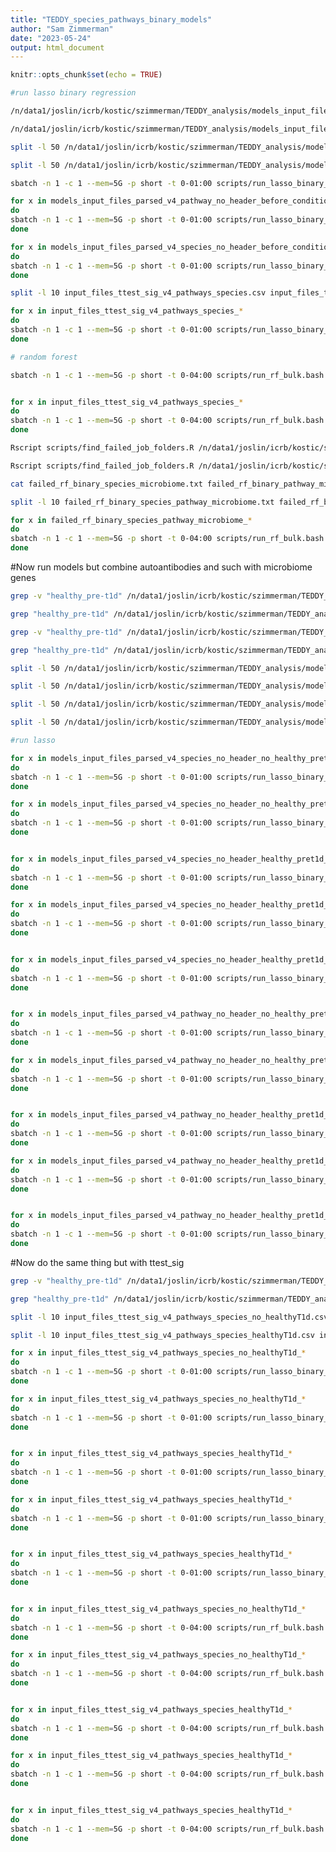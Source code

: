 ```yaml
---
title: "TEDDY_species_pathways_binary_models"
author: "Sam Zimmerman"
date: "2023-05-24"
output: html_document
---
```


```r
knitr::opts_chunk$set(echo = TRUE)
```

```bash
#run lasso binary regression 

/n/data1/joslin/icrb/kostic/szimmerman/TEDDY_analysis/models_input_files_parsed_v4_pathway_no_header.csv

/n/data1/joslin/icrb/kostic/szimmerman/TEDDY_analysis/models_input_files_parsed_v4_species_no_header.csv

split -l 50 /n/data1/joslin/icrb/kostic/szimmerman/TEDDY_analysis/models_input_files_parsed_v4_pathway_no_header.csv models_input_files_parsed_v4_pathway_no_header_before_condition_

split -l 50 /n/data1/joslin/icrb/kostic/szimmerman/TEDDY_analysis/models_input_files_parsed_v4_species_no_header.csv models_input_files_parsed_v4_species_no_header_before_condition_

sbatch -n 1 -c 1 --mem=5G -p short -t 0-01:00 scripts/run_lasso_binary_bulk.bash models_input_files_parsed_v4_pathway_no_header_before_condition_aa microbiome NA all 1 NA

for x in models_input_files_parsed_v4_pathway_no_header_before_condition_*
do
sbatch -n 1 -c 1 --mem=5G -p short -t 0-01:00 scripts/run_lasso_binary_bulk.bash ${x} microbiome NA all 1 NA
done

for x in models_input_files_parsed_v4_species_no_header_before_condition_*
do
sbatch -n 1 -c 1 --mem=5G -p short -t 0-01:00 scripts/run_lasso_binary_bulk.bash ${x} microbiome NA all 1 NA
done

```

```bash
split -l 10 input_files_ttest_sig_v4_pathways_species.csv input_files_ttest_sig_v4_pathways_species_

for x in input_files_ttest_sig_v4_pathways_species_*
do
sbatch -n 1 -c 1 --mem=5G -p short -t 0-01:00 scripts/run_lasso_binary_bulk.bash ${x} microbiome NA ttest_sig 1 NA
done

# random forest

sbatch -n 1 -c 1 --mem=5G -p short -t 0-04:00 scripts/run_rf_bulk.bash input_files_ttest_sig_v4_pathways_species_aa microbiome NA ttest_sig 1 NA


for x in input_files_ttest_sig_v4_pathways_species_*
do
sbatch -n 1 -c 1 --mem=5G -p short -t 0-04:00 scripts/run_rf_bulk.bash ${x} microbiome NA ttest_sig 1 NA
done

Rscript scripts/find_failed_job_folders.R /n/data1/joslin/icrb/kostic/szimmerman/TEDDY_analysis/input_files_ttest_sig_v4_pathways_species.csv _speciesoutput_random_forest_binary_NA_loss_microbiome_selection_method_ttest_sig_feature_list_microbiome.rds failed_rf_binary_species_microbiome.txt

Rscript scripts/find_failed_job_folders.R /n/data1/joslin/icrb/kostic/szimmerman/TEDDY_analysis/input_files_ttest_sig_v4_pathways_species.csv _pathwayoutput_random_forest_binary_NA_loss_microbiome_selection_method_ttest_sig_feature_list_microbiome.rds failed_rf_binary_pathway_microbiome.txt

cat failed_rf_binary_species_microbiome.txt failed_rf_binary_pathway_microbiome.txt > failed_rf_binary_species_pathway_microbiome.txt

split -l 10 failed_rf_binary_species_pathway_microbiome.txt failed_rf_binary_species_pathway_microbiome_

for x in failed_rf_binary_species_pathway_microbiome_*
do
sbatch -n 1 -c 1 --mem=5G -p short -t 0-04:00 scripts/run_rf_bulk.bash ${x} microbiome NA ttest_sig 1 NA
done

```

#Now run models but combine autoantibodies and such with microbiome genes

```bash
grep -v "healthy_pre-t1d" /n/data1/joslin/icrb/kostic/szimmerman/TEDDY_analysis/models_input_files_parsed_v4_species_no_header.csv > /n/data1/joslin/icrb/kostic/szimmerman/TEDDY_analysis/models_input_files_parsed_v4_species_no_header_no_healthy_pret1d.csv

grep "healthy_pre-t1d" /n/data1/joslin/icrb/kostic/szimmerman/TEDDY_analysis/models_input_files_parsed_v4_species_no_header.csv > /n/data1/joslin/icrb/kostic/szimmerman/TEDDY_analysis/models_input_files_parsed_v4_species_no_header_healthy_pret1d.csv

grep -v "healthy_pre-t1d" /n/data1/joslin/icrb/kostic/szimmerman/TEDDY_analysis/models_input_files_parsed_v4_pathway_no_header.csv > /n/data1/joslin/icrb/kostic/szimmerman/TEDDY_analysis/models_input_files_parsed_v4_pathway_no_header_no_healthy_pret1d.csv

grep "healthy_pre-t1d" /n/data1/joslin/icrb/kostic/szimmerman/TEDDY_analysis/models_input_files_parsed_v4_pathway_no_header.csv > /n/data1/joslin/icrb/kostic/szimmerman/TEDDY_analysis/models_input_files_parsed_v4_pathway_no_header_healthy_pret1d.csv

split -l 50 /n/data1/joslin/icrb/kostic/szimmerman/TEDDY_analysis/models_input_files_parsed_v4_species_no_header_no_healthy_pret1d.csv models_input_files_parsed_v4_species_no_header_no_healthy_pret1d_

split -l 50 /n/data1/joslin/icrb/kostic/szimmerman/TEDDY_analysis/models_input_files_parsed_v4_species_no_header_healthy_pret1d.csv models_input_files_parsed_v4_species_no_header_healthy_pret1d_

split -l 50 /n/data1/joslin/icrb/kostic/szimmerman/TEDDY_analysis/models_input_files_parsed_v4_pathway_no_header_no_healthy_pret1d.csv models_input_files_parsed_v4_pathway_no_header_no_healthy_pret1d_

split -l 50 /n/data1/joslin/icrb/kostic/szimmerman/TEDDY_analysis/models_input_files_parsed_v4_pathway_no_header_healthy_pret1d.csv models_input_files_parsed_v4_pathway_no_header_healthy_pret1d_

#run lasso

for x in models_input_files_parsed_v4_species_no_header_no_healthy_pret1d_*
do
sbatch -n 1 -c 1 --mem=5G -p short -t 0-01:00 scripts/run_lasso_binary_bulk.bash ${x} microbiome,fdr,grs2 fdr,grs2 all 1 NA
done

for x in models_input_files_parsed_v4_species_no_header_no_healthy_pret1d_*
do
sbatch -n 1 -c 1 --mem=5G -p short -t 0-01:00 scripts/run_lasso_binary_bulk.bash ${x} microbiome,fdr,grs2,Sex fdr,grs2,Sex all 1 NA
done


for x in models_input_files_parsed_v4_species_no_header_healthy_pret1d_*
do
sbatch -n 1 -c 1 --mem=5G -p short -t 0-01:00 scripts/run_lasso_binary_bulk.bash ${x} microbiome,number_autoantibodies,fdr,grs2 number_autoantibodies,fdr,grs2 all 1 NA
done

for x in models_input_files_parsed_v4_species_no_header_healthy_pret1d_*
do
sbatch -n 1 -c 1 --mem=5G -p short -t 0-01:00 scripts/run_lasso_binary_bulk.bash ${x} microbiome,fdr,grs2 fdr,grs2 all 1 NA
done


for x in models_input_files_parsed_v4_species_no_header_healthy_pret1d_*
do
sbatch -n 1 -c 1 --mem=5G -p short -t 0-01:00 scripts/run_lasso_binary_bulk.bash ${x} microbiome,number_autoantibodies,fdr,grs2,Sex number_autoantibodies,fdr,grs2,Sex all 1 NA
done


for x in models_input_files_parsed_v4_pathway_no_header_no_healthy_pret1d_*
do
sbatch -n 1 -c 1 --mem=5G -p short -t 0-01:00 scripts/run_lasso_binary_bulk.bash ${x} microbiome,fdr,grs2 fdr,grs2 all 1 NA
done

for x in models_input_files_parsed_v4_pathway_no_header_no_healthy_pret1d_*
do
sbatch -n 1 -c 1 --mem=5G -p short -t 0-01:00 scripts/run_lasso_binary_bulk.bash ${x} microbiome,fdr,grs2,Sex fdr,grs2,Sex all 1 NA
done


for x in models_input_files_parsed_v4_pathway_no_header_healthy_pret1d_*
do
sbatch -n 1 -c 1 --mem=5G -p short -t 0-01:00 scripts/run_lasso_binary_bulk.bash ${x} microbiome,number_autoantibodies,fdr,grs2 number_autoantibodies,fdr,grs2 all 1 NA
done

for x in models_input_files_parsed_v4_pathway_no_header_healthy_pret1d_*
do
sbatch -n 1 -c 1 --mem=5G -p short -t 0-01:00 scripts/run_lasso_binary_bulk.bash ${x} microbiome,fdr,grs2 fdr,grs2 all 1 NA
done


for x in models_input_files_parsed_v4_pathway_no_header_healthy_pret1d_*
do
sbatch -n 1 -c 1 --mem=5G -p short -t 0-01:00 scripts/run_lasso_binary_bulk.bash ${x} microbiome,number_autoantibodies,fdr,grs2,Sex number_autoantibodies,fdr,grs2,Sex all 1 NA
done

```

#Now do the same thing but with ttest_sig

```bash
grep -v "healthy_pre-t1d" /n/data1/joslin/icrb/kostic/szimmerman/TEDDY_analysis/input_files_ttest_sig_v4_pathways_species.csv > /n/data1/joslin/icrb/kostic/szimmerman/TEDDY_analysis/input_files_ttest_sig_v4_pathways_species_no_healthyT1d.csv

grep "healthy_pre-t1d" /n/data1/joslin/icrb/kostic/szimmerman/TEDDY_analysis/input_files_ttest_sig_v4_pathways_species.csv > /n/data1/joslin/icrb/kostic/szimmerman/TEDDY_analysis/input_files_ttest_sig_v4_pathways_species_healthyT1d.csv

split -l 10 input_files_ttest_sig_v4_pathways_species_no_healthyT1d.csv input_files_ttest_sig_v4_pathways_species_no_healthyT1d_

split -l 10 input_files_ttest_sig_v4_pathways_species_healthyT1d.csv input_files_ttest_sig_v4_pathways_species_healthyT1d_

for x in input_files_ttest_sig_v4_pathways_species_no_healthyT1d_*
do
sbatch -n 1 -c 1 --mem=5G -p short -t 0-01:00 scripts/run_lasso_binary_bulk.bash ${x} microbiome,fdr,grs2 fdr,grs2 ttest_sig 1 NA
done

for x in input_files_ttest_sig_v4_pathways_species_no_healthyT1d_*
do
sbatch -n 1 -c 1 --mem=5G -p short -t 0-01:00 scripts/run_lasso_binary_bulk.bash ${x} microbiome,fdr,grs2,Sex fdr,grs2,Sex ttest_sig 1 NA
done


for x in input_files_ttest_sig_v4_pathways_species_healthyT1d_*
do
sbatch -n 1 -c 1 --mem=5G -p short -t 0-01:00 scripts/run_lasso_binary_bulk.bash ${x} microbiome,number_autoantibodies,fdr,grs2 number_autoantibodies,fdr,grs2 ttest_sig 1 NA
done

for x in input_files_ttest_sig_v4_pathways_species_healthyT1d_*
do
sbatch -n 1 -c 1 --mem=5G -p short -t 0-01:00 scripts/run_lasso_binary_bulk.bash ${x} microbiome,fdr,grs2 fdr,grs2 ttest_sig 1 NA
done


for x in input_files_ttest_sig_v4_pathways_species_healthyT1d_*
do
sbatch -n 1 -c 1 --mem=5G -p short -t 0-01:00 scripts/run_lasso_binary_bulk.bash ${x} microbiome,number_autoantibodies,fdr,grs2,Sex number_autoantibodies,fdr,grs2,Sex ttest_sig 1 NA
done


for x in input_files_ttest_sig_v4_pathways_species_no_healthyT1d_*
do
sbatch -n 1 -c 1 --mem=5G -p short -t 0-04:00 scripts/run_rf_bulk.bash ${x} microbiome,fdr,grs2 fdr,grs2 ttest_sig 1 NA
done

for x in input_files_ttest_sig_v4_pathways_species_no_healthyT1d_*
do
sbatch -n 1 -c 1 --mem=5G -p short -t 0-04:00 scripts/run_rf_bulk.bash ${x} microbiome,fdr,grs2 fdr,grs2 ttest_sig 1 NA
done


for x in input_files_ttest_sig_v4_pathways_species_healthyT1d_*
do
sbatch -n 1 -c 1 --mem=5G -p short -t 0-04:00 scripts/run_rf_bulk.bash ${x} microbiome,number_autoantibodies,fdr,grs2 number_autoantibodies,fdr,grs2 ttest_sig 1 NA
done

for x in input_files_ttest_sig_v4_pathways_species_healthyT1d_*
do
sbatch -n 1 -c 1 --mem=5G -p short -t 0-04:00 scripts/run_rf_bulk.bash ${x} microbiome,fdr,grs2 fdr,grs2 ttest_sig 1 NA
done


for x in input_files_ttest_sig_v4_pathways_species_healthyT1d_*
do
sbatch -n 1 -c 1 --mem=5G -p short -t 0-04:00 scripts/run_rf_bulk.bash ${x} microbiome,number_autoantibodies,fdr,grs2,Sex number_autoantibodies,fdr,grs2,Sex ttest_sig 1 NA
done


```

